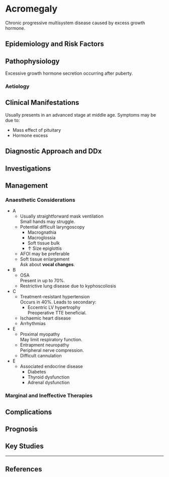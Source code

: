 # Acromegaly


Chronic progressive multisystem disease caused by excess growth hormone.

## Epidemiology and Risk Factors

## Pathophysiology

Excessive growth hormone secretion occurring after puberty.


### Aetiology

## Clinical Manifestations

Usually presents in an advanced stage at middle age. Symptoms may be due to:

* Mass effect of pituitary
* Hormone excess


## Diagnostic Approach and DDx

## Investigations

## Management

### Anaesthetic Considerations

* A
	* Usually straightforward mask ventilation  
	Small hands may struggle.
	* Potential difficult laryngoscopy
		* Macrognathia
		* Macroglossia
		* Soft tissue bulk
		* ↑ Size epiglottis
	* AFOI may be preferable
	* Soft tissue enlargement  
	Ask about **vocal changes**.
* B
	* OSA  
	Present in up to 70%.
	* Restrictive lung disease due to kyphoscoliosis
* C
	* Treatment-resistant hypertension  
	Occurs in 40%. Leads to secondary:
		* Eccentric LV hypertrophy  
		Preoperative TTE beneficial.
	* Ischaemic heart disease
	* Arrhythmias
* E
	* Proximal myopathy  
	May limit respiratory function.
	* Entrapment neuropathy  
	Peripheral nerve compression.
	* Difficult cannulation
* E
	* Associated endocrine disease
		* Diabetes
		* Thyroid dysfunction
		* Adrenal dysfunction

### Marginal and Ineffective Therapies

## Complications

## Prognosis

## Key Studies


---

## References

